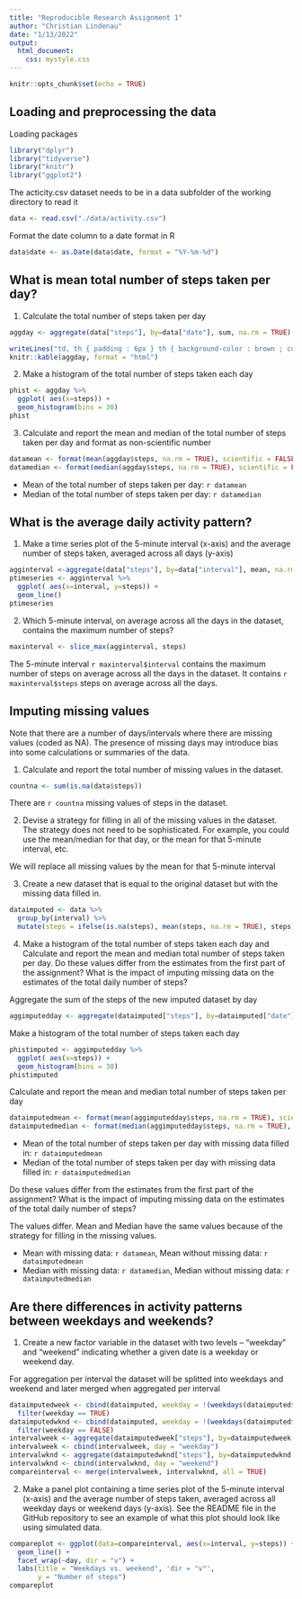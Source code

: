 ```yaml
---
title: "Reproducible Research Assignment 1"
author: "Christian Lindenau"
date: "1/13/2022"
output: 
  html_document:
    css: mystyle.css
---
```


```r
knitr::opts_chunk$set(echo = TRUE)
```

## Loading and preprocessing the data

Loading packages

```r
library("dplyr")
library("tidyverse")
library("knitr")
library("ggplot2")
```

The acticity.csv dataset needs to be in a data subfolder of the working directory to read it

```r
data <- read.csv("./data/activity.csv")
```

Format the date column to a date format in R

```r
data$date <- as.Date(data$date, format = "%Y-%m-%d")
```

## What is mean total number of steps taken per day?

1. Calculate the total number of steps taken per day

```r
aggday <- aggregate(data["steps"], by=data["date"], sum, na.rm = TRUE)
```

```r
writeLines("td, th { padding : 6px } th { background-color : brown ; color : white; border : 1px solid white; } td { color : brown ; border : 1px solid brown }", con = "mystyle.css")
knitr::kable(aggday, format = "html")
```

2. Make a histogram of the total number of steps taken each day

```r
phist <- aggday %>%
  ggplot( aes(x=steps)) +
  geom_histogram(bins = 30)
phist
```

3. Calculate and report the mean and median of the total number of steps taken per day and format as non-scientific number

```r
datamean <- format(mean(aggday$steps, na.rm = TRUE), scientific = FALSE)
datamedian <- format(median(aggday$steps, na.rm = TRUE), scientific = FALSE)
```

* Mean of the total number of steps taken per day: `r datamean`
* Median of the total number of steps taken per day: `r datamedian`

## What is the average daily activity pattern?

1. Make a time series plot of the 5-minute interval (x-axis) and the average number of steps taken, averaged across all days (y-axis)

```r
agginterval <-aggregate(data["steps"], by=data["interval"], mean, na.rm = TRUE)
ptimeseries <- agginterval %>%
  ggplot( aes(x=interval, y=steps)) +
  geom_line()
ptimeseries
```

2. Which 5-minute interval, on average across all the days in the dataset, contains the maximum number of steps?

```r
maxinterval <- slice_max(agginterval, steps)
```

The 5-minute interval `r maxinterval$interval` contains the maximum number of steps on average across all the days in the dataset. It contains `r maxinterval$steps` steps on average across all the days.

## Imputing missing values

Note that there are a number of days/intervals where there are missing values (coded as NA). The presence of missing days may introduce bias into some calculations or summaries of the data.

1. Calculate and report the total number of missing values in the dataset.

```r
countna <- sum(is.na(data$steps))
```

There are `r countna` missing values of steps in the dataset.

2. Devise a strategy for filling in all of the missing values in the dataset. The strategy does not need to be sophisticated. For example, you could use the mean/median for that day, or the mean for that 5-minute interval, etc.

We will replace all missing values by the mean for that 5-minute interval

3. Create a new dataset that is equal to the original dataset but with the missing data filled in.

```r
dataimputed <- data %>%
  group_by(interval) %>%
  mutate(steps = ifelse(is.na(steps), mean(steps, na.rm = TRUE), steps))
```

4. Make a histogram of the total number of steps taken each day and Calculate and report the mean and median total number of steps taken per day. Do these values differ from the estimates from the first part of the assignment? What is the impact of imputing missing data on the estimates of the total daily number of steps?

Aggregate the sum of the steps of the new imputed dataset by day

```r
aggimputedday <- aggregate(dataimputed["steps"], by=dataimputed["date"], sum, na.rm = TRUE)
```

Make a histogram of the total number of steps taken each day

```r
phistimputed <- aggimputedday %>%
  ggplot( aes(x=steps)) +
  geom_histogram(bins = 30)
phistimputed
```

Calculate and report the mean and median total number of steps taken per day

```r
dataimputedmean <- format(mean(aggimputedday$steps, na.rm = TRUE), scientific = FALSE)
dataimputedmedian <- format(median(aggimputedday$steps, na.rm = TRUE), scientific = FALSE)
```

* Mean of the total number of steps taken per day with missing data filled in: `r dataimputedmean`
* Median of the total number of steps taken per day with missing data filled in: `r dataimputedmedian`

Do these values differ from the estimates from the first part of the assignment? What is the impact of imputing missing data on the estimates of the total daily number of steps?

The values differ. Mean and Median have the same values because of the strategy for filling in the missing values.  

* Mean with missing data: `r datamean`, Mean without missing data: `r dataimputedmean`
* Median with missing data: `r datamedian`, Median without missing data: `r dataimputedmedian`

## Are there differences in activity patterns between weekdays and weekends?

1. Create a new factor variable in the dataset with two levels – “weekday” and “weekend” indicating whether a given date is a weekday or weekend day.

For aggregation per interval the dataset will be splitted into weekdays and weekend and later merged when aggregated per interval

```r
dataimputedweek <- cbind(dataimputed, weekday = !(weekdays(dataimputed$date) %in% c('Samstag' , 'Sonntag'))) %>%
  filter(weekday == TRUE)
dataimputedwknd <- cbind(dataimputed, weekday = !(weekdays(dataimputed$date) %in% c('Samstag' , 'Sonntag'))) %>%
  filter(weekday == FALSE)
intervalweek <- aggregate(dataimputedweek["steps"], by=dataimputedweek["interval"], mean)
intervalweek <- cbind(intervalweek, day = "weekday")
intervalwknd <- aggregate(dataimputedwknd["steps"], by=dataimputedwknd["interval"], mean)
intervalwknd <- cbind(intervalwknd, day = "weekend")
compareinterval <- merge(intervalweek, intervalwknd, all = TRUE)
```

2. Make a panel plot containing a time series plot of the 5-minute interval (x-axis) and the average number of steps taken, averaged across all weekday days or weekend days (y-axis). See the README file in the GitHub repository to see an example of what this plot should look like using simulated data. 

```r
compareplot <- ggplot(data=compareinterval, aes(x=interval, y=steps)) + 
  geom_line() +
  facet_wrap(~day, dir = "v") +
  labs(title = "Weekdays vs. weekend", 'dir = "v"',
       y = "Number of steps")
compareplot
```

